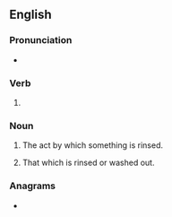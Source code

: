 ==English==

===Pronunciation===
* {{IPA|/ˈɹɪnsɪŋ/|lang=en}}

===Verb===
{{head|en|present participle}}

# {{present participle of|rinse|lang=en|nocat=1}}

===Noun===
{{en-noun}}

# The act by which something is rinsed.
#: {{ux|en|The cloth will need frequent '''rinsings''' as you wash the car.}}
# {{lb|en|usually plural}} That which is rinsed or washed out.
#: {{ux|en|the '''rinsings''' of a wine-glass}}

===Anagrams===
* {{anagrams|en|nigrins|ring-ins|rings in}}